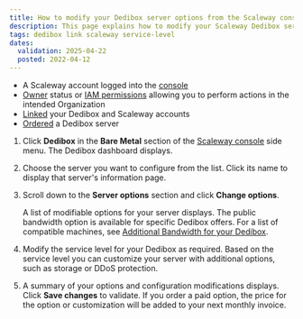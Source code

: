 ```yaml
---
title: How to modify your Dedibox server options from the Scaleway console
description: This page explains how to modify your Scaleway Dedibox server options
tags: dedibox link scaleway service-level
dates:
  validation: 2025-04-22
  posted: 2022-04-12
---
```




<DediboxScalewayMigration />

<Requirements />

- A Scaleway account logged into the [console](https://console.scaleway.com)
- [Owner](/iam/concepts/#owner) status or [IAM permissions](/iam/concepts/#permission) allowing you to perform actions in the intended Organization
- [Linked](/dedibox-scaleway/how-to/link-dedibox-account/) your Dedibox and Scaleway accounts
- [Ordered](/dedibox-scaleway/how-to/order-dedibox/) a Dedibox server

1. Click **Dedibox** in the **Bare Metal** section of the [Scaleway console](https://console.scaleway.com) side menu. The Dedibox dashboard displays.
2. Choose the server you want to configure from the list. Click its name to display that server's information page.
3. Scroll down to the **Server options** section and click **Change options**.

    A list of modifiable options for your server displays.
    <Message type="tip">
      The public bandwidth option is available for specific Dedibox offers. For a list of compatible machines, see [Additional Bandwidth for your Dedibox](https://www.scaleway.com/en/dedibox/network/bandwidth/).
    </Message>
4. Modify the service level for your Dedibox as required. Based on the service level you can customize your server with additional options, such as storage or DDoS protection.
    <Lightbox image={image} alt="" />
5. A summary of your options and configuration modifications displays. Click **Save changes** to validate.
    <Message type="important">
      If you order a paid option, the price for the option or customization will be added to your next monthly invoice.
    </Message>